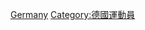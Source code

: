 {{Commonscat|Gymnasts from Germany}}

[[Category:各國體操運動員|Germany]]
[[Category:德國運動員|Category:德國運動員]]